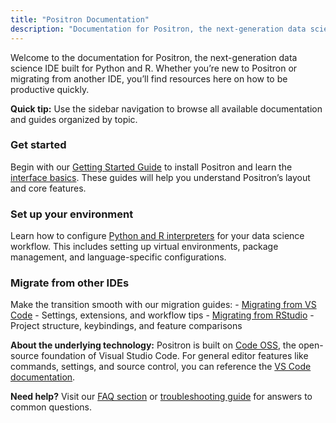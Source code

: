 ```yaml
---
title: "Positron Documentation"
description: "Documentation for Positron, the next-generation data science IDE. Learn how to get started, configure your environment, and migrate from other IDEs."
---
```


Welcome to the documentation for Positron, the next-generation data science IDE built for Python and R. Whether you're new to Positron or migrating from another IDE, you'll find resources here on how to be productive quickly.

::: {.callout-tip}
**Quick tip:** Use the sidebar navigation to browse all available documentation and guides organized by topic.
:::

### Get started
Begin with our [Getting Started Guide](start.qmd) to install Positron and learn the [interface basics](layout.qmd). These guides will help you understand Positron's layout and core features.

### Set up your environment
Learn how to configure [Python and R interpreters](managing-interpreters.qmd) for your data science workflow. This includes setting up virtual environments, package management, and language-specific configurations.

### Migrate from other IDEs
Make the transition smooth with our migration guides:
- [Migrating from VS Code](migrate-vscode.qmd) - Settings, extensions, and workflow tips
- [Migrating from RStudio](migrate-rstudio.qmd) - Project structure, keybindings, and feature comparisons


::: {.callout-note}
**About the underlying technology:** Positron is built on [Code OSS](https://github.com/microsoft/vscode), the open-source foundation of Visual Studio Code. For general editor features like commands, settings, and source control, you can reference the [VS Code documentation](https://code.visualstudio.com/docs).
:::

**Need help?** Visit our [FAQ section](faqs.qmd) or [troubleshooting guide](troubleshooting.qmd) for answers to common questions.